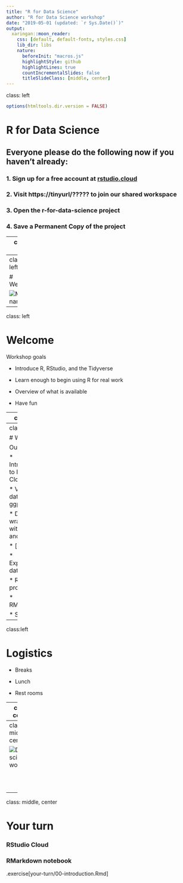 ```yaml
---
title: "R for Data Science"
author: "R for Data Science workshop"
date: "2019-05-01 (updated: `r Sys.Date()`)"
output:
  xaringan::moon_reader:
    css: [default, default-fonts, styles.css]
    lib_dir: libs
    nature:
      beforeInit: "macros.js"
      highlightStyle: github
      highlightLines: true
      countIncrementalSlides: false
      titleSlideClass: [middle, center]
---
```

class: left

```r
options(htmltools.dir.version = FALSE)
```

# R for Data Science

## Everyone please do the following now if you haven't already:

### 1. Sign up for a free account at [rstudio.cloud](https://rstudio.cloud/)

### 2. Visit https://tinyurl/????? to join our shared workspace

### 3. Open the r-for-data-science project

### 4. Save a Permanent Copy of the project

---
class: left

## Your turn

#### Open the `r-for-data-science` project and open the following file:

.exercise[eat-cake-first.R]

---
class: left

# Welcome

![My name is](assets/hello-my-name-is.jpg)

---
class: left

# Welcome

Workshop goals

* Introduce R, RStudio, and the Tidyverse

* Learn enough to begin using R for real work

* Overview of what is available

* Have fun

---
class: left

# Welcome

## Introductions

* Your name

* Why are you here?

* One other thing about you

---
class:left

# Welcome

Outline

* Introduction to RStudio Cloud

* Visualizing data with ggplot2

* Data wrangling with dplyr and tidyr

* [lunch?]

* Exploratory data analysis

* R programming

* RMarkdown

* Shiny

---
class:left

# Logistics

* Breaks

* Lunch

* Rest rooms

---
class: center

[https://r4ds.had.co.nz/](https://r4ds.had.co.nz/)

![:scale 50%](assets/r4ds-cover.png)

---
class: middle, center

![Data science workflow](assets/data-science.png)
<br/>
<br/>
<br/>
<br/>
<p style="font-size: x-small">
Image source: <a href="http://r4ds.had.co.nz/">R for Data Science</a> by Hadley Wickham & Garrett Grolemund.
</p>

---
class: middle, center

# Your turn

### RStudio Cloud
### RMarkdown notebook

.exercise[your-turn/00-introduction.Rmd]


